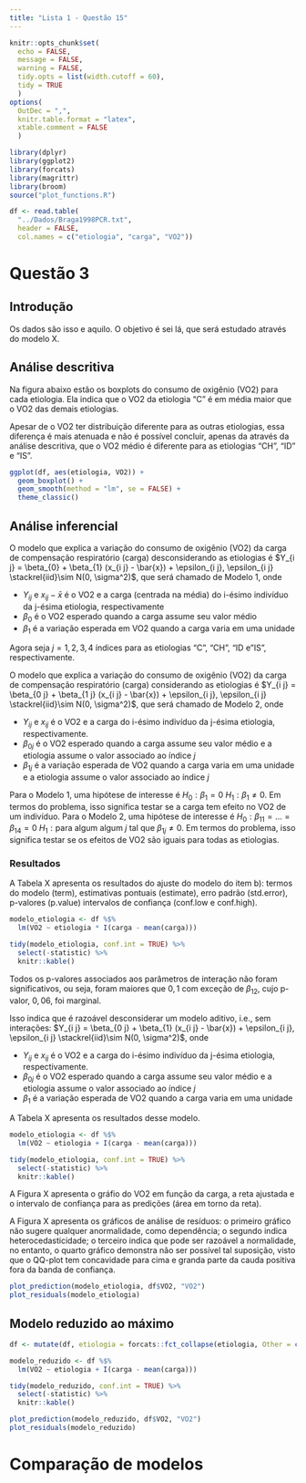 ```yaml
---
title: "Lista 1 - Questão 15"
---
```


```r
knitr::opts_chunk$set(
  echo = FALSE, 
  message = FALSE,
  warning = FALSE,
  tidy.opts = list(width.cutoff = 60),
  tidy = TRUE
  )
options(
  OutDec = ",", 
  knitr.table.format = "latex", 
  xtable.comment = FALSE
  )
```

```r
library(dplyr)
library(ggplot2)
library(forcats)
library(magrittr)
library(broom)
source("plot_functions.R")
```

```r
df <- read.table(
  "../Dados/Braga1998PCR.txt", 
  header = FALSE, 
  col.names = c("etiologia", "carga", "VO2"))
```

# Questão 3

## Introdução

Os dados são isso e aquilo. O objetivo é sei lá, que será estudado através do modelo X.

## Análise descritiva

Na figura abaixo estão os boxplots do consumo de oxigênio (VO2) para cada etiologia. Ela indica que o VO2 da etiologia "C" é em média maior que o VO2 das demais etiologias. 

Apesar de o VO2 ter distribuição diferente para as outras etiologias, essa diferença é mais atenuada e não é possível concluir, apenas da através da análise descritiva, que o VO2 médio é diferente para as etiologias "CH", "ID" e "IS".

```r
ggplot(df, aes(etiologia, VO2)) + 
  geom_boxplot() + 
  geom_smooth(method = "lm", se = FALSE) +
  theme_classic()
```

## Análise inferencial

O modelo que explica a variação do consumo de oxigênio (VO2) da carga de compensação respiratório (carga) desconsiderando as etiologias é $Y_{i j} = \beta_{0} + \beta_{1} (x_{i j} - \bar{x}) + \epsilon_{i j}, \epsilon_{i j} \stackrel{iid}\sim N(0, \sigma^2)$, que será chamado de Modelo 1, onde 

- $Y_{i j}$ e $x_{i j} - \bar{x}$ é o VO2 e a carga (centrada na média) do i-ésimo indivíduo da j-ésima etiologia, respectivamente
- $\beta_{0}$ é o VO2 esperado quando a carga assume seu valor médio
- $\beta_{1}$ é a variação esperada em VO2 quando a carga varia em uma unidade

Agora seja $j = 1, 2, 3, 4$ índices para as etiologias "C", "CH", "ID e "IS", respectivamente. 
<!-- $d_j = 1$ quando a etiologia assume o valor associado ao índice $j$ e $d_j = 0$ caso contrário. -->

O modelo que explica a variação do consumo de oxigênio (VO2) da carga de compensação respiratório (carga) considerando as etiologias é $Y_{i j} = \beta_{0 j} + \beta_{1 j} (x_{i j} - \bar{x}) + \epsilon_{i j}, \epsilon_{i j} \stackrel{iid}\sim N(0, \sigma^2)$, que será chamado de Modelo 2, onde

- $Y_{i j}$ e $x_{i j}$ é o VO2 e a carga do i-ésimo indivíduo da j-ésima etiologia, respectivamente.
- $\beta_{0 j}$ é o VO2 esperado quando a carga assume seu valor médio e a etiologia assume o valor associado ao índice $j$
- $\beta_{1 j}$ é a variação esperada de VO2 quando a carga varia em uma unidade e a etiologia assume o valor associado ao índice $j$

Para o Modelo 1, uma hipótese de interesse é $H_0: \beta_{1} = 0$ \textit{versus} $H_1: \beta_{1} \neq 0$. Em termos do problema, isso significa testar se a carga tem efeito no VO2 de um indivíduo. Para o Modelo 2, uma hipótese de interesse é $H_0: \beta_{1 1} = ... = \beta_{1 4} = 0$ \textit{versus} $H_1: \text{para algum algum} \ j \ \text{tal que} \ \beta_{1 j} \neq 0$. Em termos do problema, isso significa testar se os efeitos de VO2 são iguais para todas as etiologias.

### Resultados

A Tabela X apresenta os resultados do ajuste do modelo do item b): termos do modelo (term), estimativas pontuais (estimate), erro padrão (std.error), p-valores (p.value) intervalos de confiança (conf.low e conf.high).

```r
modelo_etiologia <- df %$%
  lm(VO2 ~ etiologia * I(carga - mean(carga)))

tidy(modelo_etiologia, conf.int = TRUE) %>% 
  select(-statistic) %>% 
  knitr::kable()
```

Todos os p-valores associados aos parâmetros de interação não foram significativos, ou seja, foram maiores que $0,1$ com exceção de $\beta_{1 2}$, cujo p-valor, $0,06$, foi marginal.

Isso indica que é razoável desconsiderar um modelo aditivo, i.e., sem interações: $Y_{i j} = \beta_{0 j} + \beta_{1} (x_{i j} - \bar{x}) + \epsilon_{i j}, \epsilon_{i j} \stackrel{iid}\sim N(0, \sigma^2)$, onde

- $Y_{i j}$ e $x_{i j}$ é o VO2 e a carga do i-ésimo indivíduo da j-ésima etiologia, respectivamente.
- $\beta_{0 j}$ é o VO2 esperado quando a carga assume seu valor médio e a etiologia assume o valor associado ao índice $j$
- $\beta_{1}$ é a variação esperada de VO2 quando a carga varia em uma unidade 

A Tabela X apresenta os resultados desse modelo.

```r
modelo_etiologia <- df %$%
  lm(VO2 ~ etiologia + I(carga - mean(carga)))

tidy(modelo_etiologia, conf.int = TRUE) %>% 
  select(-statistic) %>% 
  knitr::kable()
```

A Figura X apresenta o gráfio do VO2 em função da carga, a reta ajustada e o intervalo de confiança para as predições (área em torno da reta).

A Figura X apresenta os gráficos de análise de resíduos: o primeiro gráfico não sugere qualquer anormalidade, como dependência; o segundo indica heterocedasticidade; o terceiro indica que pode ser razoável a normalidade, no entanto, o quarto gráfico demonstra não ser possível tal suposição, visto que o QQ-plot tem concavidade para cima e granda parte da cauda positiva fora da banda de confiança.

```r
plot_prediction(modelo_etiologia, df$VO2, "VO2")  
plot_residuals(modelo_etiologia)
```

## Modelo reduzido ao máximo

```r
df <- mutate(df, etiologia = forcats::fct_collapse(etiologia, Other = c("C", "CH"), IS = "IS", ID = "ID"))

modelo_reduzido <- df %$%
  lm(VO2 ~ etiologia + I(carga - mean(carga)))

tidy(modelo_reduzido, conf.int = TRUE) %>% 
  select(-statistic) %>% 
  knitr::kable()

plot_prediction(modelo_reduzido, df$VO2, "VO2")  
plot_residuals(modelo_reduzido)
```


# Comparação de modelos

```r

```


